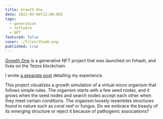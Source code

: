 ```yaml
---
title: Growth One
date: 2022-03-04T12:00:00Z
tags:
  - generative
  - software
  - NFT
featured: false
cover: ./files/thumb.png
published: true
---
```



[Growth One](https://www.fxhash.xyz/generative/10249) is a generative NFT project that was launched on fxhash, and lives on the Tezos blockchain.

I wrote [a separate post](/growth-one-generative-nft/) detailing my experience.

This project visualizes a growth simulation of a virtual micro organism that follows simple rules. The organism starts with a few seed nodes, and it grows when the seed nodes and search nodes accept each other when they meet certain conditions. The organism loosely resembles structures found in nature such as coral reef or fungus. Do we embrace the beauty of its emerging structure or reject it because of pathogenic associations?

<FxHash title="growth-one" maxCols={6} />
